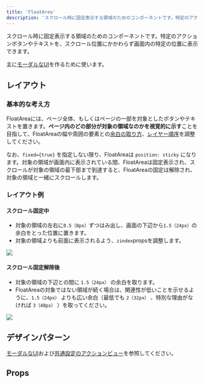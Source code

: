 ```yaml
---
title: 'FloatArea'
description: 'スクロール時に固定表示する領域のためのコンポーネントです。特定のアクションボタンやテキストを、スクロール位置にかかわらず画面内の特定の位置に表示できます。'
---
```


スクロール時に固定表示する領域のためのコンポーネントです。特定のアクションボタンやテキストを、スクロール位置にかかわらず画面内の特定の位置に表示できます。

主に[モーダルなUI](/products/design-patterns/modal-ui/)を作るために使います。

<ComponentStory name="FloatArea" />

## レイアウト

### 基本的な考え方

FloatAreaには、ページ全体、もしくはページの一部を対象としたボタンやテキストを置きます。**ページ内のどの部分が対象の領域なのかを視覚的に示す**ことを目指して、FloatAreaの幅や周囲の要素との[余白の取り方](/products/design-patterns/spacing-layout-pattern/)、[レイヤー順序](/products/design-tokens/z-index/)を調整してください。

なお、`fixed={true}` を指定しない限り、FloatAreaは `position: sticky` になります。対象の領域が画面内に表示されている間、FloatAreaは固定表示され、スクロールが対象の領域の最下部まで到達すると、FloatAreaの固定は解除され、対象の領域と一緒にスクロールします。

### レイアウト例

#### スクロール固定中

- 対象の領域の左右に`0.5（8px）`ずつはみ出し、画面の下辺から`1.5（24px）`の余白をとった位置に置きます。
- 対象の領域よりも前面に表示されるよう、`zindex`propsを調整します。

![](./images/float-area-layout1.png)

#### スクロール固定解除後

- 対象の領域の下辺との間に `1.5（24px）` の余白を取ります。
- FloatAreaの対象ではない領域が続く場合は、関連性が低いことを示せるように、`1.5（24px）` よりも広い余白（最低でも `2（32px）` 、特別な理由がなければ `3（48px）` ）を取ってください。

![](./images/float-area-layout2.png)

## デザインパターン

[モーダルなUI](/products/design-patterns/modal-ui/)および[共通設定のアクションビュー](/products/design-patterns-core-features/main-admin/#h2-3)を参照してください。

## Props

<ComponentPropsTable name="FloatArea" />